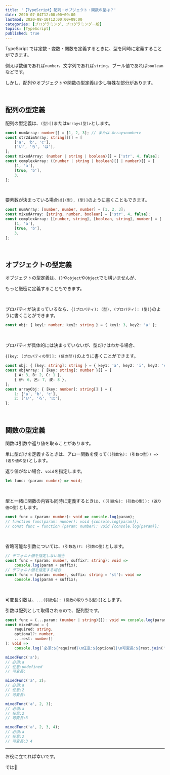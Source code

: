 ```yaml
---
title: '【TypeScript】配列・オブジェクト・関数の型は？'
date: 2020-07-04T12:00:00+09:00
lastmod: 2020-08-10T12:00:00+09:00
categories: [プログラミング, プログラミング一般]
topics: [TypeScript]
published: true
---
```


TypeScript では定数・変数・関数を定義するときに、型を同時に定義することができます。

例えば数値であれば`number`、文字列であれば`string`、ブール値であれば`boolean`などです。

しかし、配列やオブジェクトや関数の型定義は少し特殊な部分があります。

<!--more-->

<br/>

## 配列の型定義

配列の型定義は、`(型)[]`または`Array<(型)>`とします。

```ts hide_nums
const numArray: number[] = [1, 2, 3]; // または Array<number>
const str2dimArray: string[][] = [
	['a', 'b', 'c'],
	['い', 'ろ', 'は'],
];
const mixedArray: (number | string | boolean)[] = ['str', 4, false];
const complexArray: ((number | string | boolean)[] | number)[] = [
	[1, 'a'],
	[true, 'b'],
	3,
];
```

<br/>

要素数が決まっている場合は`[(型), (型)]`のように書くこともできます。

```ts hide_nums
const numArray: [number, number, number] = [1, 2, 3];
const mixedArray: [string, number, boolean] = ['str', 4, false];
const complexArray: [[number, string], [boolean, string], number] = [
	[1, 'a'],
	[true, 'b'],
	3,
];
```

<br/>

## オブジェクトの型定義

オブジェクトの型定義は、`{}`や`object`や`Object`でも構いませんが、

もっと厳密に定義することもできます。

<br/>

プロパティが決まっているなら、`{(プロパティ): (型), (プロパティ): (型)}`のように書くことができます。

```ts hide_nums
const obj: { key1: number; key2: string } = { key1: 3, key2: 'a' };
```

<br/>

プロパティが具体的には決まっていないが、型だけはわかる場合、

`{[key: (プロパティの型)]: (値の型)}`のように書くことができます。

```ts hide_nums
const obj: { [key: string]: string } = { key1: 'a', key2: 'i', key3: 'e' };
const objArray: { [key: string]: number }[] = [
	{ A: 3, B: 2, C: 1 },
	{ 伊: 6, 呂: 7, 波: 8 },
];
const arrayObj: { [key: number]: string[] } = {
	1: ['a', 'b', 'c'],
	2: ['い', 'ろ', 'は'],
};
```

<br/>

## 関数の型定義

関数は引数や返り値を取ることがあります。

単に型だけを定義するときは、アロー関数を使って`((引数名): (引数の型)) => (返り値の型)`とします。

返り値がない場合、`void`を指定します。

```ts hide_nums
let func: (param: number) => void;
```

<br/>

型と一緒に関数の内容も同時に定義するときは、`((引数名): (引数の型)): (返り値の型)`とします。

```ts hide_nums
const func = (param: number): void => console.log(param);
// function func(param: number): void {console.log(param)};
// const func = function (param: number): void {console.log(param)};
```

<br/>

省略可能な引数については、`(引数名)?: (引数の型)`とします。

```ts hide_nums
// デフォルト値を指定しない場合
const func = (param: number, suffix?: string): void =>
	console.log(param + suffix);
// デフォルト値を指定する場合
const func = (param: number, suffix: string = 'st'): void =>
	console.log(param + suffix);
```

<br/>

可変長引数は、`...(引数名): (引数の取りうる型)[]`とします。

引数は配列として取得されるので、配列型です。

```ts hide_nums
const func = (...param: (number | string)[]): void => console.log(param);
const mixedFunc = (
	required: string,
	optional?: number,
	...rest: number[]
): void =>
	console.log(`必須:${required}\n任意:${optional}\n可変長:${rest.join(' ')}`);

mixedFunc('a');
// 必須:a
// 任意:undefined
// 可変長:

mixedFunc('a', 2);
// 必須:a
// 任意:2
// 可変長:

mixedFunc('a', 2, 3);
// 必須:a
// 任意:2
// 可変長:3

mixedFunc('a', 2, 3, 4);
// 必須:a
// 任意:2
// 可変長:3 4
```

---

お役に立てれば幸いです。

では👋
